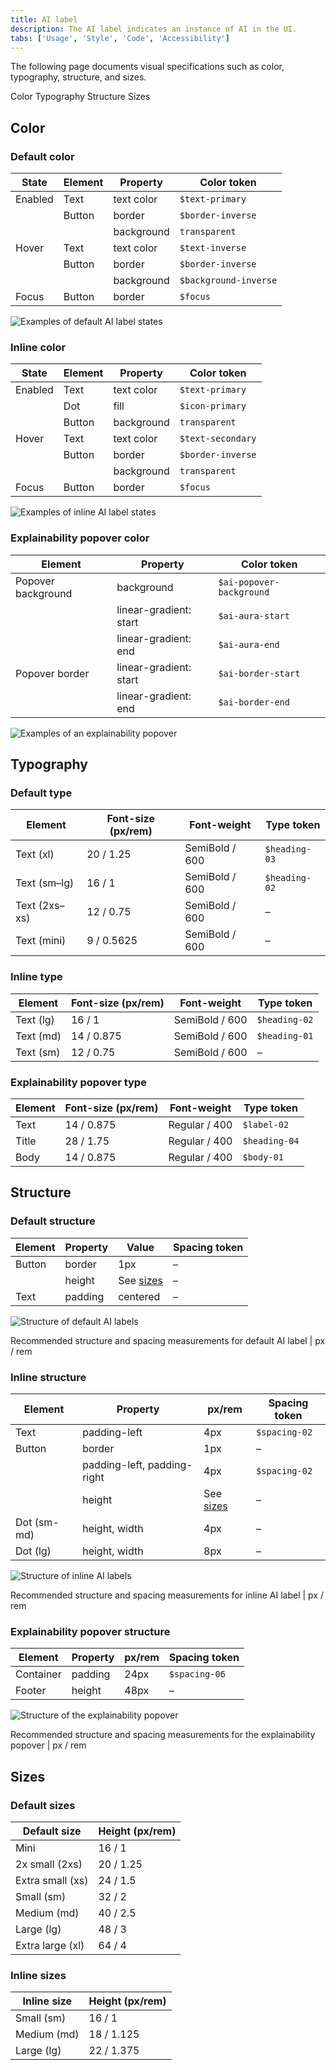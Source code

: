 ```yaml
---
title: AI label
description: The AI label indicates an instance of AI in the UI.
tabs: ['Usage', 'Style', 'Code', 'Accessibility']
---
```


<PageDescription>

The following page documents visual specifications such as color, typography,
structure, and sizes.

</PageDescription>

<AnchorLinks>

<AnchorLink>Color</AnchorLink>
<AnchorLink>Typography</AnchorLink>
<AnchorLink>Structure</AnchorLink>
<AnchorLink>Sizes</AnchorLink>

</AnchorLinks>

## Color

### Default color

| State   | Element | Property   | Color token           |
| ------- | ------- | ---------- | --------------------- |
| Enabled | Text    | text color | `$text-primary`       |
|         | Button  | border     | `$border-inverse`     |
|         |         | background | `transparent`         |
| Hover   | Text    | text color | `$text-inverse`       |
|         | Button  | border     | `$border-inverse`     |
|         |         | background | `$background-inverse` |
| Focus   | Button  | border     | `$focus`              |

<Row>
<Column colLg={8}>

![Examples of default AI label states](images/style-ai-label-states-default.png)

</Column>
</Row>

### Inline color

| State   | Element | Property   | Color token       |
| ------- | ------- | ---------- | ----------------- |
| Enabled | Text    | text color | `$text-primary`   |
|         | Dot     | fill       | `$icon-primary`   |
|         | Button  | background | `transparent`     |
| Hover   | Text    | text color | `$text-secondary` |
|         | Button  | border     | `$border-inverse` |
|         |         | background | `transparent`     |
| Focus   | Button  | border     | `$focus`          |

<Row>
<Column colLg={8}>

![Examples of inline AI label states](images/style-ai-label-states-inline.png)

</Column>
</Row>

### Explainability popover color

| Element            | Property               | Color token              |
| ------------------ | ---------------------- | ------------------------ |
| Popover background | background             | `$ai-popover-background` |
|                    | linear-gradient: start | `$ai-aura-start`         |
|                    | linear-gradient: end   | `$ai-aura-end`           |
| Popover border     | linear-gradient: start | `$ai-border-start`       |
|                    | linear-gradient: end   | `$ai-border-end`         |

<Row>
<Column colLg={8}>

![Examples of an explainability popover](images/style-ai-label-explainability.png)

</Column>
</Row>

## Typography

### Default type

| Element       | Font-size (px/rem) | Font-weight    | Type token    |
| ------------- | ------------------ | -------------- | ------------- |
| Text (xl)     | 20 / 1.25          | SemiBold / 600 | `$heading-03` |
| Text (sm–lg)  | 16 / 1             | SemiBold / 600 | `$heading-02` |
| Text (2xs–xs) | 12 / 0.75          | SemiBold / 600 | –             |
| Text (mini)   | 9 / 0.5625         | SemiBold / 600 | –             |

### Inline type

| Element   | Font-size (px/rem) | Font-weight    | Type token    |
| --------- | ------------------ | -------------- | ------------- |
| Text (lg) | 16 / 1             | SemiBold / 600 | `$heading-02` |
| Text (md) | 14 / 0.875         | SemiBold / 600 | `$heading-01` |
| Text (sm) | 12 / 0.75          | SemiBold / 600 | –             |

### Explainability popover type

| Element | Font-size (px/rem) | Font-weight   | Type token    |
| ------- | ------------------ | ------------- | ------------- |
| Text    | 14 / 0.875         | Regular / 400 | `$label-02`   |
| Title   | 28 / 1.75          | Regular / 400 | `$heading-04` |
| Body    | 14 / 0.875         | Regular / 400 | `$body-01`    |

## Structure

### Default structure

| Element | Property | Value                                                 | Spacing token |
| ------- | -------- | ----------------------------------------------------- | ------------- |
| Button  | border   | 1px                                                   | –             |
|         | height   | See [sizes](/components/ai-label/style#default-sizes) | –             |
| Text    | padding  | centered                                              | –             |

<div className="image--fixed">

![Structure of default AI labels](images/style-ai-label-structure-default.png)

</div>

<Caption>
  Recommended structure and spacing measurements for default AI label | px / rem
</Caption>

### Inline structure

| Element     | Property                    | px/rem                                               | Spacing token |
| ----------- | --------------------------- | ---------------------------------------------------- | ------------- |
| Text        | padding-left                | 4px                                                  | `$spacing-02` |
| Button      | border                      | 1px                                                  | –             |
|             | padding-left, padding-right | 4px                                                  | `$spacing-02` |
|             | height                      | See [sizes](/components/ai-label/style#inline-sizes) | –             |
| Dot (sm-md) | height, width               | 4px                                                  | –             |
| Dot (lg)    | height, width               | 8px                                                  | –             |

<div className="image--fixed">

![Structure of inline AI labels](images/style-ai-label-structure-inline.png)

</div>

<Caption>
  Recommended structure and spacing measurements for inline AI label | px / rem
</Caption>

### Explainability popover structure

| Element   | Property | px/rem | Spacing token |
| --------- | -------- | ------ | ------------- |
| Container | padding  | 24px   | `$spacing-06` |
| Footer    | height   | 48px   | –             |

<div className="image--fixed">

![Structure of the explainability popover](images/style-ai-label-explainability-structure.png)

</div>

<Caption>
  Recommended structure and spacing measurements for the explainability popover
  | px / rem
</Caption>

## Sizes

### Default sizes

| Default size     | Height (px/rem) |
| ---------------- | --------------- |
| Mini             | 16 / 1          |
| 2x small (2xs)   | 20 / 1.25       |
| Extra small (xs) | 24 / 1.5        |
| Small (sm)       | 32 / 2          |
| Medium (md)      | 40 / 2.5        |
| Large (lg)       | 48 / 3          |
| Extra large (xl) | 64 / 4          |

### Inline sizes

| Inline size | Height (px/rem) |
| ----------- | --------------- |
| Small (sm)  | 16 / 1          |
| Medium (md) | 18 / 1.125      |
| Large (lg)  | 22 / 1.375      |
